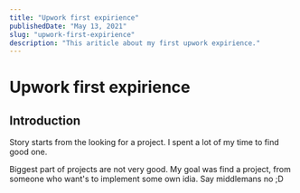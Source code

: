 ```yaml
---
title: "Upwork first expirience"
publishedDate: "May 13, 2021"
slug: "upwork-first-expirience"
description: "This ariticle about my first upwork expirience."
---
```


# Upwork first expirience

## Introduction

Story starts from the looking for a project. I spent a lot of my time to find good one.

Biggest part of projects are not very good. My goal was find a project, from someone who want's to implement some own idia. Say middlemans no ;D

